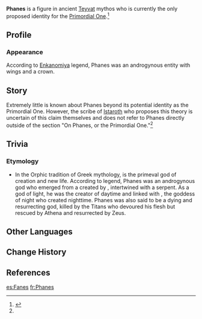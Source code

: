 {{Character Infobox
|type             = Mentioned
|region           = Teyvat
|affiliation      = Gods
|affiliation2     = Primordial One
}}
'''Phanes''' is a figure in ancient [[Teyvat]] mythos who is currently the only proposed identity for the [[Primordial One]].<ref name="Before Sun and Moon">{{Ref/Book|The Byakuyakoku Collection|2|Before Sun and Moon}}</ref>

==Profile==
{{Quote|The Primordial One may have been Phanes. It had wings and a crown, and was birthed from an egg, androgynous in nature. But for the world to be created, the egg's shell had to be broken. However, Phanes, the Primordial One, used the eggshell to separate the "universe" and the "microcosm of the world."|A scribe of Istaroth|[[Before Sun and Moon]]: On Phanes, or the Primordial One}}<!--
===Personality===-->
===Appearance===
According to [[Enkanomiya]] legend, Phanes was an androgynous entity with wings and a crown.

==Story==
Extremely little is known about Phanes beyond its potential identity as the Primordial One. However, the scribe of [[Istaroth]] who proposes this theory is uncertain of this claim themselves and does not refer to Phanes directly outside of the section "On Phanes, or the Primordial One."<ref name="Before Sun and Moon" />

==Trivia==
===Etymology===
* In the Orphic tradition of Greek mythology, {{w|Phanes}} is the primeval god of creation and new life. According to legend, Phanes was an androgynous god who emerged from a {{w|World egg|cosmic egg}} created by {{w|Chronos}}, intertwined with a serpent. As a god of light, he was the creator of daytime and linked with {{w|Nyx}}, the goddess of night who created nighttime. Phanes was also said to be a dying and resurrecting god, killed by the Titans who devoured his flesh but rescued by Athena and resurrected by Zeus.

==Other Languages==
{{Other Languages|default_hidden = 1
|en      = Phanes
|zhs     = 法涅斯
|zhs_rm  = Fǎnièsī
|zht     = 法涅斯
|zht_rm  = Fǎnièsī
|ja      = パネース
|ja_rm   = Paneesu
|ko      = 파네스
|ko_rm   = Paneseu
|es      = Fanes
|fr      = Phanes
|ru      = Фанет
|th      = Phanes
|vi      = Phanes
|de      = Phanes
|id      = Phanes
|pt      = Phanes
|tr      = Phanes
|it      = Phanes
}}
<!-- Unhide if a Note is used on the page. (See Asase Hibiki's page for an example usage.)
==Notes==
{{Reflist|note=1}}
-->

==Change History==
{{Change History|introduced=2.4}}

==References==
{{Reflist}}

[[es:Fanes]]
[[fr:Phanes]]